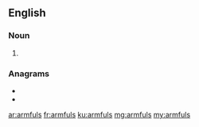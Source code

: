 ==English==

===Noun===
{{head|en|noun plural form}}

# {{plural of|armful|lang=en}}

===Anagrams===
* {{l|en|armsful}}
* {{l|en|fulmars}}

[[ar:armfuls]]
[[fr:armfuls]]
[[ku:armfuls]]
[[mg:armfuls]]
[[my:armfuls]]